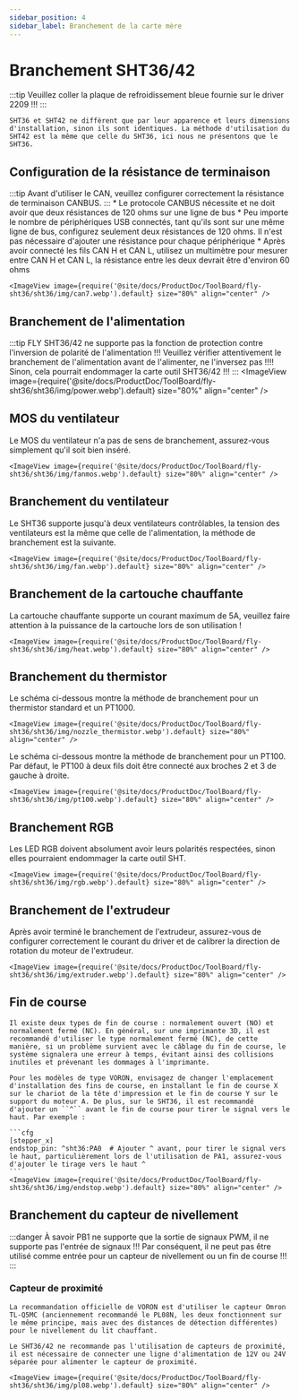 ```yaml
---
sidebar_position: 4
sidebar_label: Branchement de la carte mère
---
```


# Branchement SHT36/42

:::tip
Veuillez coller la plaque de refroidissement bleue fournie sur le driver 2209 !!!
:::

    SHT36 et SHT42 ne diffèrent que par leur apparence et leurs dimensions d'installation, sinon ils sont identiques. La méthode d'utilisation du SHT42 est la même que celle du SHT36, ici nous ne présentons que le SHT36.

## Configuration de la résistance de terminaison

:::tip
Avant d'utiliser le CAN, veuillez configurer correctement la résistance de terminaison CANBUS.
:::
    * Le protocole CANBUS nécessite et ne doit avoir que deux résistances de 120 ohms sur une ligne de bus
    * Peu importe le nombre de périphériques USB connectés, tant qu'ils sont sur une même ligne de bus, configurez seulement deux résistances de 120 ohms. Il n'est pas nécessaire d'ajouter une résistance pour chaque périphérique
    * Après avoir connecté les fils CAN H et CAN L, utilisez un multimètre pour mesurer entre CAN H et CAN L, la résistance entre les deux devrait être d'environ 60 ohms

    <ImageView image={require('@site/docs/ProductDoc/ToolBoard/fly-sht36/sht36/img/can7.webp').default} size="80%" align="center" />

## Branchement de l'alimentation

:::tip
FLY SHT36/42 ne supporte pas la fonction de protection contre l'inversion de polarité de l'alimentation !!! Veuillez vérifier attentivement le branchement de l'alimentation avant de l'alimenter, ne l'inversez pas !!!! Sinon, cela pourrait endommager la carte outil SHT36/42 !!!
:::
    <ImageView image={require('@site/docs/ProductDoc/ToolBoard/fly-sht36/sht36/img/power.webp').default} size="80%" align="center" />

## MOS du ventilateur

Le MOS du ventilateur n'a pas de sens de branchement, assurez-vous simplement qu'il soit bien inséré.

    <ImageView image={require('@site/docs/ProductDoc/ToolBoard/fly-sht36/sht36/img/fanmos.webp').default} size="80%" align="center" />

## Branchement du ventilateur

Le SHT36 supporte jusqu'à deux ventilateurs contrôlables, la tension des ventilateurs est la même que celle de l'alimentation, la méthode de branchement est la suivante.

    <ImageView image={require('@site/docs/ProductDoc/ToolBoard/fly-sht36/sht36/img/fan.webp').default} size="80%" align="center" />

## Branchement de la cartouche chauffante

La cartouche chauffante supporte un courant maximum de 5A, veuillez faire attention à la puissance de la cartouche lors de son utilisation !

    <ImageView image={require('@site/docs/ProductDoc/ToolBoard/fly-sht36/sht36/img/heat.webp').default} size="80%" align="center" />

## Branchement du thermistor

Le schéma ci-dessous montre la méthode de branchement pour un thermistor standard et un PT1000.

    <ImageView image={require('@site/docs/ProductDoc/ToolBoard/fly-sht36/sht36/img/nozzle_thermistor.webp').default} size="80%" align="center" />

Le schéma ci-dessous montre la méthode de branchement pour un PT100. Par défaut, le PT100 à deux fils doit être connecté aux broches 2 et 3 de gauche à droite.

    <ImageView image={require('@site/docs/ProductDoc/ToolBoard/fly-sht36/sht36/img/pt100.webp').default} size="80%" align="center" />

## Branchement RGB

Les LED RGB doivent absolument avoir leurs polarités respectées, sinon elles pourraient endommager la carte outil SHT.

    <ImageView image={require('@site/docs/ProductDoc/ToolBoard/fly-sht36/sht36/img/rgb.webp').default} size="80%" align="center" />

## Branchement de l'extrudeur

Après avoir terminé le branchement de l'extrudeur, assurez-vous de configurer correctement le courant du driver et de calibrer la direction de rotation du moteur de l'extrudeur.

    <ImageView image={require('@site/docs/ProductDoc/ToolBoard/fly-sht36/sht36/img/extruder.webp').default} size="80%" align="center" />

## Fin de course

    Il existe deux types de fin de course : normalement ouvert (NO) et normalement fermé (NC). En général, sur une imprimante 3D, il est recommandé d'utiliser le type normalement fermé (NC), de cette manière, si un problème survient avec le câblage du fin de course, le système signalera une erreur à temps, évitant ainsi des collisions inutiles et prévenant les dommages à l'imprimante.

    Pour les modèles de type VORON, envisagez de changer l'emplacement d'installation des fins de course, en installant le fin de course X sur le chariot de la tête d'impression et le fin de course Y sur le support du moteur A. De plus, sur le SHT36, il est recommandé d'ajouter un ``^`` avant le fin de course pour tirer le signal vers le haut. Par exemple :

    ```cfg
    [stepper_x]
    endstop_pin: ^sht36:PA0  # Ajouter ^ avant, pour tirer le signal vers le haut, particulièrement lors de l'utilisation de PA1, assurez-vous d'ajouter le tirage vers le haut ^
    ```
    <ImageView image={require('@site/docs/ProductDoc/ToolBoard/fly-sht36/sht36/img/endstop.webp').default} size="80%" align="center" />

## Branchement du capteur de nivellement

:::danger À savoir
PB1 ne supporte que la sortie de signaux PWM, il ne supporte pas l'entrée de signaux !!! Par conséquent, il ne peut pas être utilisé comme entrée pour un capteur de nivellement ou un fin de course !!!
:::

### Capteur de proximité

    La recommandation officielle de VORON est d'utiliser le capteur Omron TL-Q5MC (anciennement recommandé le PL08N, les deux fonctionnent sur le même principe, mais avec des distances de détection différentes) pour le nivellement du lit chauffant.

    Le SHT36/42 ne recommande pas l'utilisation de capteurs de proximité, il est nécessaire de connecter une ligne d'alimentation de 12V ou 24V séparée pour alimenter le capteur de proximité.

    <ImageView image={require('@site/docs/ProductDoc/ToolBoard/fly-sht36/sht36/img/pl08.webp').default} size="80%" align="center" />